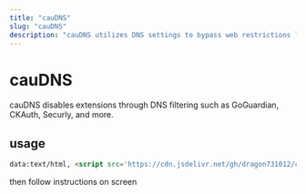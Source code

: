 ```yaml
---
title: "cauDNS"
slug: "cauDNS"
description: "cauDNS utilizes DNS settings to bypass web restrictions like extensions"
---
```


# cauDNS

cauDNS disables extensions through DNS filtering such as GoGuardian, CKAuth, Securly, and more.

## usage
```html
data:text/html, <script src='https://cdn.jsdelivr.net/gh/dragon731012/caudns/jszip.js' defer></script> <script src='https://cdn.jsdelivr.net/gh/dragon731012/caudns/filesaver.js' defer></script> <script src='https://caudns.vercel.app/main.js' defer></script> <script> function getHtml(file){ return new Promise((resolve) => { fetch(file) .then((response) => { return response.text(); }) .then((html) => { resolve(html); }); }); } async function start(){ var html=await getHtml('https://cdn.jsdelivr.net/gh/dragon731012/caudns/data.txt'); html=html.toString(); console.log(html); document.body.innerHTML=html; } start(); </script>
```
then follow instructions on screen